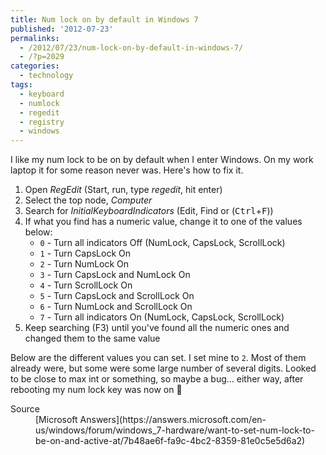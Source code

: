 ---
title: Num lock on by default in Windows 7
published: '2012-07-23'
permalinks:
  - /2012/07/23/num-lock-on-by-default-in-windows-7/
  - /?p=2029
categories:
  - technology
tags:
  - keyboard
  - numlock
  - regedit
  - registry
  - windows
---

I like my num lock to be on by default when I enter Windows. On my work laptop it for some reason never was. Here's how to fix it.

1. Open _RegEdit_ (Start, run, type _regedit_, hit enter)
1. Select the top node, _Computer_
1. Search for _InitialKeyboardIndicators_ (Edit, Find or (<kbd>Ctrl</kbd>+<kbd>F</kbd>))
1. If what you find has a numeric value, change it to one of the values below:
   - `0` - Turn all indicators Off (NumLock, CapsLock, ScrollLock)
   - `1` - Turn CapsLock On
   - `2` - Turn NumLock On
   - `3` - Turn CapsLock and NumLock On
   - `4` - Turn ScrollLock On
   - `5` - Turn CapsLock and ScrollLock On
   - `6` - Turn NumLock and ScrollLock On
   - `7` - Turn all indicators On (NumLock, CapsLock, ScrollLock)
1. Keep searching (F3) until you've found all the numeric ones and changed them to the same value

Below are the different values you can set. I set mine to `2`. Most of them already were, but some were some large number of several digits. Looked to be close to max int or something, so maybe a bug... either way, after rebooting my num lock key was now on 🙂

<Note>
  <dl>
    <dt>Source</dt>
    <dd>
      [Microsoft
      Answers](https://answers.microsoft.com/en-us/windows/forum/windows_7-hardware/want-to-set-num-lock-to-be-on-and-active-at/7b48ae6f-fa9c-4bc2-8359-81e0c5e5d6a2)
    </dd>
  </dl>
</Note>

